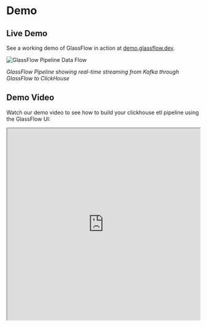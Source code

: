 # Demo

## Live Demo
See a working demo of GlassFlow in action at [demo.glassflow.dev](https://demo.glassflow.dev).

![GlassFlow Pipeline Data Flow](/assets/glassflow_demo.png)

*GlassFlow Pipeline showing real-time streaming from Kafka through GlassFlow to ClickHouse*

## Demo Video
Watch our demo video to see how to build your clickhouse etl pipeline using the GlassFlow UI:

<iframe
  src="https://www.youtube.com/embed/tbrWqYHCCpI"
  title="GlassFlow Demo"
  width="100%"
  height="500"
  style={{
    aspectRatio: '16/9',
    maxWidth: '100%',
    margin: '2rem 0',
    border: 'none',
    borderRadius: '8px'
  }}
  allow="accelerometer; autoplay; clipboard-write; encrypted-media; gyroscope; picture-in-picture"
  allowFullScreen
/>

## Setting up with Altinity Cloud

Learn how to set up your pipeline with ClickHouse hosted on Altinity Cloud:

<iframe
  src="https://www.youtube.com/embed/9_Tr8qdG1-I"
  title="GlassFlow with Altinity Cloud Setup"
  width="100%"
  height="500"
  style={{
    aspectRatio: '16/9',
    maxWidth: '100%',
    margin: '2rem 0',
    border: 'none',
    borderRadius: '8px'
  }}
  allow="accelerometer; autoplay; clipboard-write; encrypted-media; gyroscope; picture-in-picture"
  allowFullScreen
/>

## Next Steps

Ready to get started? Check out these resources:

- [Usage Guide](/pipeline/usage) - Learn how to build your first pipeline
- [Local Testing](/local-testing) - Setup a local demo environment
- [Support](/support) - Get help and find answers to common questions


## Want to Learn More?

If you're interested in learning more about GlassFlow or would like to explore our managed version, we'd love to hear from you! Our team of experts is ready to:

- Answer your technical questions
- Discuss your specific use cases
- Provide a tailored demo for your tech stack
- Help you get started with GlassFlow

[Book a 1:1 call with us](https://www.glassflow.dev/contact-us) - no fluff, no enterprise sales cycle. Just 30 minutes of focused discussion on what matters to you.